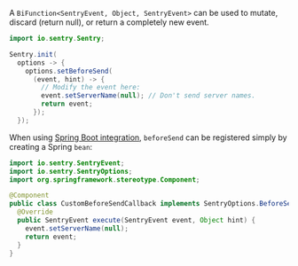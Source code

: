 A `BiFunction<SentryEvent, Object, SentryEvent>` can be used to mutate, discard (return null), or return a completely new event.

```java
import io.sentry.Sentry;

Sentry.init(
  options -> {
    options.setBeforeSend(
      (event, hint) -> {
        // Modify the event here:
        event.setServerName(null); // Don't send server names.
        return event;
      });
  });
```

When using [Spring Boot integration](), `beforeSend` can be registered simply by creating a Spring `bean`:

```java
import io.sentry.SentryEvent;
import io.sentry.SentryOptions;
import org.springframework.stereotype.Component;

@Component
public class CustomBeforeSendCallback implements SentryOptions.BeforeSendCallback {
  @Override
  public SentryEvent execute(SentryEvent event, Object hint) {
    event.setServerName(null);
    return event;
  }
}
```
